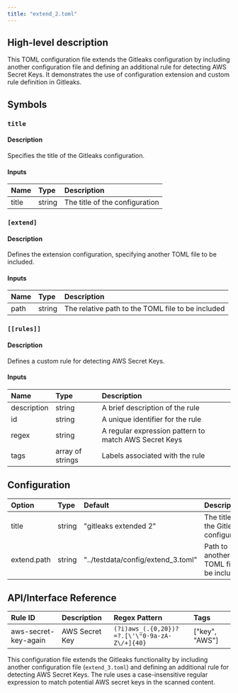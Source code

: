 ```yaml
---
title: "extend_2.toml"
---
```


## High-level description
This TOML configuration file extends the Gitleaks configuration by including another configuration file and defining an additional rule for detecting AWS Secret Keys. It demonstrates the use of configuration extension and custom rule definition in Gitleaks.

## Symbols

### `title`
#### Description
Specifies the title of the Gitleaks configuration.

#### Inputs
| Name | Type | Description |
|:-----|:-----|:------------|
| title | string | The title of the configuration |

### `[extend]`
#### Description
Defines the extension configuration, specifying another TOML file to be included.

#### Inputs
| Name | Type | Description |
|:-----|:-----|:------------|
| path | string | The relative path to the TOML file to be included |

### `[[rules]]`
#### Description
Defines a custom rule for detecting AWS Secret Keys.

#### Inputs
| Name | Type | Description |
|:-----|:-----|:------------|
| description | string | A brief description of the rule |
| id | string | A unique identifier for the rule |
| regex | string | A regular expression pattern to match AWS Secret Keys |
| tags | array of strings | Labels associated with the rule |

## Configuration
| Option | Type | Default | Description |
|:-------|:-----|:--------|:------------|
| title | string | "gitleaks extended 2" | The title of the Gitleaks configuration |
| extend.path | string | "../testdata/config/extend_3.toml" | Path to another TOML file to be included |

## API/Interface Reference
| Rule ID | Description | Regex Pattern | Tags |
|:--------|:------------|:--------------|:-----|
| aws-secret-key-again | AWS Secret Key | `(?i)aws_(.{0,20})?=?.[\'\"0-9a-zA-Z\/+]{40}` | ["key", "AWS"] |

This configuration file extends the Gitleaks functionality by including another configuration file (`extend_3.toml`) and defining an additional rule for detecting AWS Secret Keys. The rule uses a case-insensitive regular expression to match potential AWS secret keys in the scanned content.